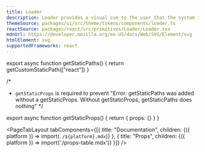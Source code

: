 ```yaml
---
title: Loader
description: Loader provides a visual cue to the user that the system is processing, awaiting a result or working to fulfill a request.
themeSource: packages/ui/src/theme/tokens/components/loader.ts
reactSource: packages/react/src/primitives/Loader/Loader.tsx
mdnUrl: https://developer.mozilla.org/en-US/docs/Web/SVG/Element/svg
htmlElement: svg
supportedFrameworks: react
---
```



export async function getStaticPaths() {
  return getCustomStaticPath(["react"])
}

/*
 * `getStaticProps` is required to prevent "Error: getStaticPaths was added without a getStaticProps. Without getStaticProps, getStaticPaths does nothing"
*/

export async function getStaticProps() {
  return { props: {} }
}

<PageTabLayout 
  tabComponents={[{
    title: "Documentation", 
    children: <Fragment>{({ platform }) => import(`./${platform}.mdx`)}</Fragment>
  },
  {
    title: "Props", 
    children: <Fragment>{({ platform }) => import('./props-table.mdx')}</Fragment>
  }]}
/>
        